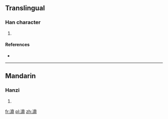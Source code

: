 ==Translingual==

===Han character===
{{Han char|rn=85|rad=水|as=13|sn=16|four=3612<sub>7</sub>|canj=水月山中 (EBUL)}}

# {{defn|Han|sort=水13}}

====References====
* {{Han ref|kx=0655.040|dkj=18458|hdz=31740.090|uh=6FCE|ud=28622|bh=E9EE|bd=59886}}

----

==Mandarin==

===Hanzi===
{{cmn-hanzi|pin=[[dǐng]] ([[ding3]])|wg=ting<sup>3</sup>}}

# {{defn|lang=cmn|sort=水13}}

[[fr:濎]]
[[pl:濎]]
[[zh:濎]]